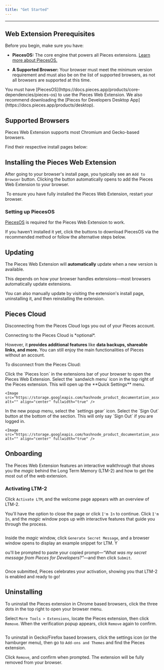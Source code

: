 ```yaml
---
title: "Get Started"
---
```


***

## Web Extension Prerequisites

Before you begin, make sure you have:

* **PiecesOS:** The core engine that powers all Pieces extensions. <a target="_blank" href="https://docs.pieces.app/products/core-dependencies/pieces-os">Learn more about PiecesOS.</a>

* **A Supported Browser:** Your browser must meet the minimum version requirement and must also be on the list of supported browsers, as not all browsers are supported at this time.

<Callout type="info">
  You must have [PiecesOS](https://docs.pieces.app/products/core-dependencies/pieces-os) to use the Pieces Web Extension. We also recommend downloading the [Pieces for Developers Desktop App](https://docs.pieces.app/products/desktop).
</Callout>

## Supported Browsers

Pieces Web Extension supports most Chromium and Gecko-based browsers.

Find their respective install pages below:

<Card title="Chrome" image="https://cdn.hashnode.com/res/hashnode/image/upload/v1744643425227/3b4ac061-8750-4d02-af09-11e78ce583a8.png" href="https://chrome.google.com/webstore/detail/pieces-save-code-snippets/igbgibhbfonhmjlechmeefimncpekepm" />

<CardGroup cols={2}>
  <Card title="Edge" image="https://cdn.hashnode.com/res/hashnode/image/upload/v1744643434444/0ec94446-6ad9-4597-af66-09ea59543d41.png" href="https://microsoftedge.microsoft.com/addons/detail/pieces-save-code-snippet/hglfimcdgonaeeobjckfdabcldfidmim" />

  <Card title="Firefox" image="https://cdn.hashnode.com/res/hashnode/image/upload/v1744643450048/bed96cff-6292-44f8-be5f-363be8cd1494.webp" href="https://addons.mozilla.org/en-US/firefox/addon/pieces-save-code-from-the-web/" />

  <Card title="Brave" image="https://cdn.hashnode.com/res/hashnode/image/upload/v1744643519812/51ad4cae-9e83-4df5-8060-dd53fbd0b175.png" href="https://chrome.google.com/webstore/detail/pieces-save-code-snippets/igbgibhbfonhmjlechmeefimncpekepm" />

  <Card title="Opera" image="https://cdn.hashnode.com/res/hashnode/image/upload/v1744643531058/0d5fcc6c-143c-4531-8694-071a82501642.png" href="https://chrome.google.com/webstore/detail/pieces-save-code-snippets/igbgibhbfonhmjlechmeefimncpekepm" />
</CardGroup>

## Installing the Pieces Web Extension

After going to your browser's install page, you typically see an `Add to Browser` button. Clicking the button automatically opens to add the Pieces Web Extension to your browser.

<Image src="https://storage.googleapis.com/hashnode_product_documentation_assets/web_extension/get_started/chrome_install_page.png" alt="" align="center" fullwidth="true" />

<Callout type="tip">
  To ensure you have fully installed the Pieces Web Extension, restart your browser.
</Callout>

### Setting up PiecesOS

<a target="_blank" href="https://docs.pieces.app/products/core-dependencies/pieces-os">PiecesOS</a> is required for the Pieces Web Extension to work.

If you haven’t installed it yet, click the buttons to download PiecesOS via the recommended method or follow the alternative steps below.

<get-started-install />

## Updating

The Pieces Web Extension will **automatically** update when a new version is available.

<Callout type="alert">
  This depends on how your browser handles extensions—most browsers automatically update extensions.
</Callout>

You can also manually update by visiting the extension's install page, uninstalling it, and then reinstalling the extension.

## Pieces Cloud

Disconnecting from the Pieces Cloud logs you out of your Pieces account.

<Callout type="info">
  Connecting to the Pieces Cloud is *optional*.

  However, it **provides additional features** like **data backups, shareable links, and more.** You can still enjoy the main functionalities of Pieces without an account.
</Callout>

To disconnect from the Pieces Cloud:

<Steps>
  <Step title="Open the Extension">
    Click the `Pieces Icon` in the extensions bar of your browser to open the Pieces Web Extension.
  </Step>

  <Step title="Click the Sandwich Menu Icon">
    Select the `sandwich menu` icon in the top right of the Pieces extension. This will open up the **Quick Settings** menu.

    <Image src="https://storage.googleapis.com/hashnode_product_documentation_assets/web_extension/get_started/hover_over_settings.png" alt="" align="center" fullwidth="true" />
  </Step>

  <Step title="Click Account Settings">
    In the new popup menu, select the `settings gear` icon.
  </Step>

  <Step title="Click Log Out">
    Select the `Sign Out` button at the bottom of the section. This will only say `Sign Out` if you are logged in.

    <Image src="https://storage.googleapis.com/hashnode_product_documentation_assets/web_extension/get_started/sign_out_chrome.png" alt="" align="center" fullwidth="true" />
  </Step>
</Steps>

## Onboarding

The Pieces Web Extension features an interactive walkthrough that shows you the *magic* behind the Long Term Memory (LTM-2) and how to get the most out of the web extension.

### Activating LTM-2

Click `Activate LTM`, and the welcome page appears with an overview of LTM-2.

You'll have the option to close the page or click `I'm In` to continue. Click `I'm In`, and the *magic* window pops up with interactive features that guide you through the process.

<Image src="https://storage.googleapis.com/hashnode_product_documentation_assets/web_extension/get_started/ltm_onboarding.gif" alt="" align="center" fullwidth="true" />

Inside the *magic* window, click `Generate Secret Message`, and a browser window opens to display an example snippet for LTM. Y

ou'll be prompted to paste your copied prompt—*“What was my secret message from Pieces for Developers?”*—and then click `Submit`.

<Image src="https://storage.googleapis.com/hashnode_product_documentation_assets/web_extension/get_started/successful_onboarding.png" alt="" align="center" fullwidth="true" />

Once submitted, Pieces celebrates your activation, showing you that LTM-2 is enabled and ready to go!

## Uninstalling

To uninstall the Pieces extension in Chrome based browsers, click the three dots in the top right to open your browser menu.

Select `More Tools > Extensions`, locate the Pieces extension, then click `Remove`. When the verification popup appears, click `Remove` again to confirm.

<Image src="https://storage.googleapis.com/hashnode_product_documentation_assets/web_extension/get_started/remove_from_chrome.png" alt="" align="center" fullwidth="true" />

To uninstall in Gecko/Firefox based browsers, click the settings icon (or the hamburger menu), then go to `Add-ons and Themes` and find the Pieces extension.

Click `Remove`, and confirm when prompted. The extension will be fully removed from your browser.

